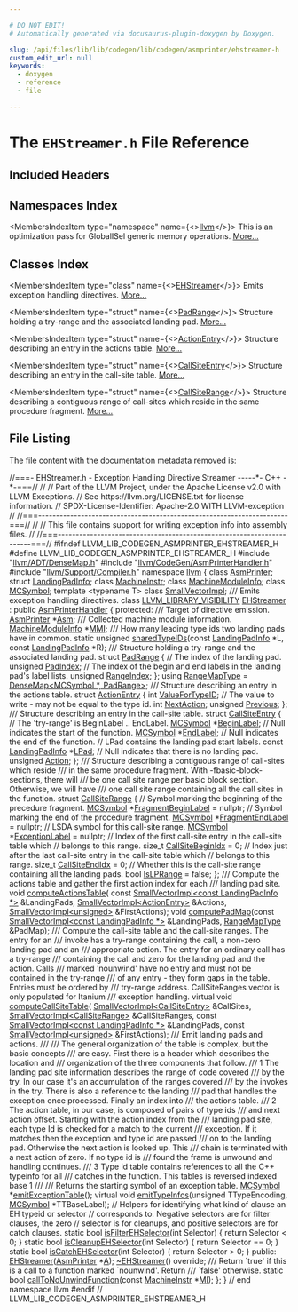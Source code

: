 ```yaml
---

# DO NOT EDIT!
# Automatically generated via docusaurus-plugin-doxygen by Doxygen.

slug: /api/files/lib/lib/codegen/lib/codegen/asmprinter/ehstreamer-h
custom_edit_url: null
keywords:
  - doxygen
  - reference
  - file

---
```





# The `EHStreamer.h` File Reference

<DoxygenPage pluginConfig={pluginConfig}>



## Included Headers

<IncludesList>
<IncludesListItem
  filePath="llvm/ADT/DenseMap.h"
  permalink="/docs/api/files/include/include/llvm/include/llvm/adt/densemap-h"
  isLocal="true" />
<IncludesListItem
  filePath="llvm/CodeGen/AsmPrinterHandler.h"
  permalink="/docs/api/files/include/include/llvm/include/llvm/codegen/asmprinterhandler-h"
  isLocal="true" />
<IncludesListItem
  filePath="llvm/Support/Compiler.h"
  permalink="/docs/api/files/include/include/llvm/include/llvm/support/compiler-h"
  isLocal="true" />
</IncludesList>

## Namespaces Index

<MembersIndex>

<MembersIndexItem
  type="namespace"
  name={<><a href="/docs/api/namespaces/llvm">llvm</a></>}>
This is an optimization pass for GlobalISel generic memory operations. <a href="/docs/api/namespaces/llvm/#details">More...</a>
</MembersIndexItem>

</MembersIndex>

## Classes Index

<MembersIndex>

<MembersIndexItem
  type="class"
  name={<><a href="/docs/api/classes/llvm/ehstreamer">EHStreamer</a></>}>
Emits exception handling directives. <a href="/docs/api/classes/llvm/ehstreamer/#details">More...</a>
</MembersIndexItem>

<MembersIndexItem
  type="struct"
  name={<><a href="/docs/api/structs/llvm/ehstreamer/padrange">PadRange</a></>}>
Structure holding a try-range and the associated landing pad. <a href="/docs/api/structs/llvm/ehstreamer/padrange/#details">More...</a>
</MembersIndexItem>

<MembersIndexItem
  type="struct"
  name={<><a href="/docs/api/structs/llvm/ehstreamer/actionentry">ActionEntry</a></>}>
Structure describing an entry in the actions table. <a href="/docs/api/structs/llvm/ehstreamer/actionentry/#details">More...</a>
</MembersIndexItem>

<MembersIndexItem
  type="struct"
  name={<><a href="/docs/api/structs/llvm/ehstreamer/callsiteentry">CallSiteEntry</a></>}>
Structure describing an entry in the call-site table. <a href="/docs/api/structs/llvm/ehstreamer/callsiteentry/#details">More...</a>
</MembersIndexItem>

<MembersIndexItem
  type="struct"
  name={<><a href="/docs/api/structs/llvm/ehstreamer/callsiterange">CallSiteRange</a></>}>
Structure describing a contiguous range of call-sites which reside in the same procedure fragment. <a href="/docs/api/structs/llvm/ehstreamer/callsiterange/#details">More...</a>
</MembersIndexItem>

</MembersIndex>


## File Listing

The file content with the documentation metadata removed is:

<ProgramListing>

<Link id="l00001" /><CodeLine lineNumber="1"><Highlight kind="comment">//===- EHStreamer.h - Exception Handling Directive Streamer -----&#42;- C++ -&#42;-===//</Highlight><Highlight kind="normal"></Highlight></CodeLine>
<Link id="l00002" /><CodeLine lineNumber="2"><Highlight kind="normal"></Highlight><Highlight kind="comment">//</Highlight><Highlight kind="normal"></Highlight></CodeLine>
<Link id="l00003" /><CodeLine lineNumber="3"><Highlight kind="normal"></Highlight><Highlight kind="comment">// Part of the LLVM Project, under the Apache License v2.0 with LLVM Exceptions.</Highlight><Highlight kind="normal"></Highlight></CodeLine>
<Link id="l00004" /><CodeLine lineNumber="4"><Highlight kind="normal"></Highlight><Highlight kind="comment">// See https://llvm.org/LICENSE.txt for license information.</Highlight><Highlight kind="normal"></Highlight></CodeLine>
<Link id="l00005" /><CodeLine lineNumber="5"><Highlight kind="normal"></Highlight><Highlight kind="comment">// SPDX-License-Identifier: Apache-2.0 WITH LLVM-exception</Highlight><Highlight kind="normal"></Highlight></CodeLine>
<Link id="l00006" /><CodeLine lineNumber="6"><Highlight kind="normal"></Highlight><Highlight kind="comment">//</Highlight><Highlight kind="normal"></Highlight></CodeLine>
<Link id="l00007" /><CodeLine lineNumber="7"><Highlight kind="normal"></Highlight><Highlight kind="comment">//===----------------------------------------------------------------------===//</Highlight><Highlight kind="normal"></Highlight></CodeLine>
<Link id="l00008" /><CodeLine lineNumber="8"><Highlight kind="normal"></Highlight><Highlight kind="comment">//</Highlight><Highlight kind="normal"></Highlight></CodeLine>
<Link id="l00009" /><CodeLine lineNumber="9"><Highlight kind="normal"></Highlight><Highlight kind="comment">// This file contains support for writing exception info into assembly files.</Highlight><Highlight kind="normal"></Highlight></CodeLine>
<Link id="l00010" /><CodeLine lineNumber="10"><Highlight kind="normal"></Highlight><Highlight kind="comment">//</Highlight><Highlight kind="normal"></Highlight></CodeLine>
<Link id="l00011" /><CodeLine lineNumber="11"><Highlight kind="normal"></Highlight><Highlight kind="comment">//===----------------------------------------------------------------------===//</Highlight><Highlight kind="normal"></Highlight></CodeLine>
<Link id="l00012" /><CodeLine lineNumber="12"><Highlight kind="normal"></Highlight></CodeLine>
<Link id="l00013" /><CodeLine lineNumber="13"><Highlight kind="normal"></Highlight><Highlight kind="preprocessor">#ifndef LLVM&#95;LIB&#95;CODEGEN&#95;ASMPRINTER&#95;EHSTREAMER&#95;H</Highlight><Highlight kind="normal"></Highlight></CodeLine>
<Link id="l00014" /><CodeLine lineNumber="14"><Highlight kind="normal"></Highlight><Highlight kind="preprocessor">#define LLVM&#95;LIB&#95;CODEGEN&#95;ASMPRINTER&#95;EHSTREAMER&#95;H</Highlight><Highlight kind="normal"></Highlight></CodeLine>
<Link id="l00015" /><CodeLine lineNumber="15"><Highlight kind="normal"></Highlight></CodeLine>
<Link id="l00016" /><CodeLine lineNumber="16"><Highlight kind="normal"></Highlight><Highlight kind="preprocessor">#include &quot;<a href="/docs/api/files/include/include/llvm/include/llvm/adt/densemap-h">llvm/ADT/DenseMap.h</a>&quot;</Highlight><Highlight kind="normal"></Highlight></CodeLine>
<Link id="l00017" /><CodeLine lineNumber="17"><Highlight kind="normal"></Highlight><Highlight kind="preprocessor">#include &quot;<a href="/docs/api/files/include/include/llvm/include/llvm/codegen/asmprinterhandler-h">llvm/CodeGen/AsmPrinterHandler.h</a>&quot;</Highlight><Highlight kind="normal"></Highlight></CodeLine>
<Link id="l00018" /><CodeLine lineNumber="18"><Highlight kind="normal"></Highlight><Highlight kind="preprocessor">#include &quot;<a href="/docs/api/files/include/include/llvm/include/llvm/support/compiler-h">llvm/Support/Compiler.h</a>&quot;</Highlight><Highlight kind="normal"></Highlight></CodeLine>
<Link id="l00019" /><CodeLine lineNumber="19"><Highlight kind="normal"></Highlight></CodeLine>
<Link id="l00020" /><CodeLine lineNumber="20"><Highlight kind="normal"></Highlight><Highlight kind="keyword">namespace </Highlight><Highlight kind="normal"><a href="/docs/api/namespaces/llvm">llvm</a> &#123;</Highlight></CodeLine>
<Link id="l00021" /><CodeLine lineNumber="21"><Highlight kind="normal"></Highlight></CodeLine>
<Link id="l00022" /><CodeLine lineNumber="22"><Highlight kind="normal"></Highlight><Highlight kind="keyword">class </Highlight><Highlight kind="normal"><a href="/docs/api/classes/llvm/asmprinter">AsmPrinter</a>;</Highlight></CodeLine>
<Link id="l00023" /><CodeLine lineNumber="23"><Highlight kind="normal"></Highlight><Highlight kind="keyword">struct </Highlight><Highlight kind="normal"><a href="/docs/api/structs/llvm/landingpadinfo">LandingPadInfo</a>;</Highlight></CodeLine>
<Link id="l00024" /><CodeLine lineNumber="24"><Highlight kind="normal"></Highlight><Highlight kind="keyword">class </Highlight><Highlight kind="normal"><a href="/docs/api/classes/llvm/machineinstr">MachineInstr</a>;</Highlight></CodeLine>
<Link id="l00025" /><CodeLine lineNumber="25"><Highlight kind="normal"></Highlight><Highlight kind="keyword">class </Highlight><Highlight kind="normal"><a href="/docs/api/classes/llvm/machinemoduleinfo">MachineModuleInfo</a>;</Highlight></CodeLine>
<Link id="l00026" /><CodeLine lineNumber="26"><Highlight kind="normal"></Highlight><Highlight kind="keyword">class </Highlight><Highlight kind="normal"><a href="/docs/api/classes/llvm/mcsymbol">MCSymbol</a>;</Highlight></CodeLine>
<Link id="l00027" /><CodeLine lineNumber="27"><Highlight kind="normal"></Highlight><Highlight kind="keyword">template</Highlight><Highlight kind="normal"> &lt;</Highlight><Highlight kind="keyword">typename</Highlight><Highlight kind="normal"> T&gt; </Highlight><Highlight kind="keyword">class </Highlight><Highlight kind="normal"><a href="/docs/api/classes/llvm/smallvectorimpl">SmallVectorImpl</a>;</Highlight></CodeLine>
<Link id="l00028" /><CodeLine lineNumber="28"><Highlight kind="normal"></Highlight><Highlight kind="comment"></Highlight></CodeLine>
<Link id="l00029" /><CodeLine lineNumber="29"><Highlight kind="comment">/// Emits exception handling directives.</Highlight><Highlight kind="normal"></Highlight></CodeLine>
<Link id="l00030" /><CodeLine lineNumber="30" lineLink="/docs/api/classes/llvm/ehstreamer"><Highlight kind="normal"></Highlight><Highlight kind="keyword">class </Highlight><Highlight kind="normal"><a href="/docs/api/files/include/include/llvm/include/llvm/support/compiler-h/#a662e21bcce5c9c71b6cc511fa04f900f">LLVM&#95;LIBRARY&#95;VISIBILITY</a> <a href="/docs/api/classes/llvm/ehstreamer/#ae951249a56bafbb7b57c4f571f9b4a3a">EHStreamer</a> : </Highlight><Highlight kind="keyword">public</Highlight><Highlight kind="normal"> <a href="/docs/api/classes/llvm/asmprinterhandler">AsmPrinterHandler</a> &#123;</Highlight></CodeLine>
<Link id="l00031" /><CodeLine lineNumber="31"><Highlight kind="normal"></Highlight><Highlight kind="keyword">protected</Highlight><Highlight kind="normal">:</Highlight><Highlight kind="comment"></Highlight></CodeLine>
<Link id="l00032" /><CodeLine lineNumber="32"><Highlight kind="comment">  /// Target of directive emission.</Highlight><Highlight kind="normal"></Highlight></CodeLine>
<Link id="l00033" /><CodeLine lineNumber="33" lineLink="/docs/api/classes/llvm/ehstreamer/#a346d40526a13ec03f632cd9fd1b51ca9"><Highlight kind="normal">  <a href="/docs/api/classes/llvm/asmprinter">AsmPrinter</a> &#42;<a href="/docs/api/classes/llvm/ehstreamer/#a346d40526a13ec03f632cd9fd1b51ca9">Asm</a>;</Highlight></CodeLine>
<Link id="l00034" /><CodeLine lineNumber="34"><Highlight kind="normal"></Highlight><Highlight kind="comment"></Highlight></CodeLine>
<Link id="l00035" /><CodeLine lineNumber="35"><Highlight kind="comment">  /// Collected machine module information.</Highlight><Highlight kind="normal"></Highlight></CodeLine>
<Link id="l00036" /><CodeLine lineNumber="36" lineLink="/docs/api/classes/llvm/ehstreamer/#a8cb51f746d76c12843c38bba07e25377"><Highlight kind="normal">  <a href="/docs/api/classes/llvm/machinemoduleinfo">MachineModuleInfo</a> &#42;<a href="/docs/api/classes/llvm/ehstreamer/#a8cb51f746d76c12843c38bba07e25377">MMI</a>;</Highlight></CodeLine>
<Link id="l00037" /><CodeLine lineNumber="37"><Highlight kind="normal"></Highlight><Highlight kind="comment"></Highlight></CodeLine>
<Link id="l00038" /><CodeLine lineNumber="38"><Highlight kind="comment">  /// How many leading type ids two landing pads have in common.</Highlight><Highlight kind="normal"></Highlight></CodeLine>
<Link id="l00039" /><CodeLine lineNumber="39"><Highlight kind="normal">  </Highlight><Highlight kind="keyword">static</Highlight><Highlight kind="normal"> </Highlight><Highlight kind="keywordtype">unsigned</Highlight><Highlight kind="normal"> <a href="/docs/api/classes/llvm/ehstreamer/#a5934c1c4bc925089b02df1024ace20fd">sharedTypeIDs</a>(</Highlight><Highlight kind="keyword">const</Highlight><Highlight kind="normal"> <a href="/docs/api/structs/llvm/landingpadinfo">LandingPadInfo</a> &#42;L,</Highlight></CodeLine>
<Link id="l00040" /><CodeLine lineNumber="40"><Highlight kind="normal">                                </Highlight><Highlight kind="keyword">const</Highlight><Highlight kind="normal"> <a href="/docs/api/structs/llvm/landingpadinfo">LandingPadInfo</a> &#42;R);</Highlight></CodeLine>
<Link id="l00041" /><CodeLine lineNumber="41"><Highlight kind="normal"></Highlight><Highlight kind="comment"></Highlight></CodeLine>
<Link id="l00042" /><CodeLine lineNumber="42"><Highlight kind="comment">  /// Structure holding a try-range and the associated landing pad.</Highlight><Highlight kind="normal"></Highlight></CodeLine>
<Link id="l00043" /><CodeLine lineNumber="43" lineLink="/docs/api/structs/llvm/ehstreamer/padrange"><Highlight kind="normal">  </Highlight><Highlight kind="keyword">struct </Highlight><Highlight kind="normal"><a href="/docs/api/structs/llvm/ehstreamer/padrange">PadRange</a> &#123;</Highlight></CodeLine>
<Link id="l00044" /><CodeLine lineNumber="44"><Highlight kind="normal">    </Highlight><Highlight kind="comment">// The index of the landing pad.</Highlight><Highlight kind="normal"></Highlight></CodeLine>
<Link id="l00045" /><CodeLine lineNumber="45" lineLink="/docs/api/structs/llvm/ehstreamer/padrange/#a45dfeaf07cbe01462d58117f31722cdf"><Highlight kind="normal">    </Highlight><Highlight kind="keywordtype">unsigned</Highlight><Highlight kind="normal"> <a href="/docs/api/structs/llvm/ehstreamer/padrange/#a45dfeaf07cbe01462d58117f31722cdf">PadIndex</a>;</Highlight></CodeLine>
<Link id="l00046" /><CodeLine lineNumber="46"><Highlight kind="normal"></Highlight></CodeLine>
<Link id="l00047" /><CodeLine lineNumber="47"><Highlight kind="normal">    </Highlight><Highlight kind="comment">// The index of the begin and end labels in the landing pad&#39;s label lists.</Highlight><Highlight kind="normal"></Highlight></CodeLine>
<Link id="l00048" /><CodeLine lineNumber="48" lineLink="/docs/api/structs/llvm/ehstreamer/padrange/#a3fc70f6485ef609d7d0ea6d6a1cf27ea"><Highlight kind="normal">    </Highlight><Highlight kind="keywordtype">unsigned</Highlight><Highlight kind="normal"> <a href="/docs/api/structs/llvm/ehstreamer/padrange/#a3fc70f6485ef609d7d0ea6d6a1cf27ea">RangeIndex</a>;</Highlight></CodeLine>
<Link id="l00049" /><CodeLine lineNumber="49"><Highlight kind="normal">  &#125;;</Highlight></CodeLine>
<Link id="l00050" /><CodeLine lineNumber="50"><Highlight kind="normal"></Highlight></CodeLine>
<Link id="l00051" /><CodeLine lineNumber="51" lineLink="/docs/api/classes/llvm/ehstreamer/#a8263fed2d1a8589d4124ec53fdc8f26b"><Highlight kind="normal">  </Highlight><Highlight kind="keyword">using </Highlight><Highlight kind="normal"><a href="/docs/api/classes/llvm/ehstreamer/#a8263fed2d1a8589d4124ec53fdc8f26b">RangeMapType</a> = <a href="/docs/api/classes/llvm/densemap">DenseMap&lt;MCSymbol &#42;, PadRange&gt;</a>;</Highlight></CodeLine>
<Link id="l00052" /><CodeLine lineNumber="52"><Highlight kind="normal"></Highlight><Highlight kind="comment"></Highlight></CodeLine>
<Link id="l00053" /><CodeLine lineNumber="53"><Highlight kind="comment">  /// Structure describing an entry in the actions table.</Highlight><Highlight kind="normal"></Highlight></CodeLine>
<Link id="l00054" /><CodeLine lineNumber="54" lineLink="/docs/api/structs/llvm/ehstreamer/actionentry"><Highlight kind="normal">  </Highlight><Highlight kind="keyword">struct </Highlight><Highlight kind="normal"><a href="/docs/api/structs/llvm/ehstreamer/actionentry">ActionEntry</a> &#123;</Highlight></CodeLine>
<Link id="l00055" /><CodeLine lineNumber="55" lineLink="/docs/api/structs/llvm/ehstreamer/actionentry/#ad5676ef1b4bf2248bc55ddb85e6c3136"><Highlight kind="normal">    </Highlight><Highlight kind="keywordtype">int</Highlight><Highlight kind="normal"> <a href="/docs/api/structs/llvm/ehstreamer/actionentry/#ad5676ef1b4bf2248bc55ddb85e6c3136">ValueForTypeID</a>; </Highlight><Highlight kind="comment">// The value to write - may not be equal to the type id.</Highlight><Highlight kind="normal"></Highlight></CodeLine>
<Link id="l00056" /><CodeLine lineNumber="56" lineLink="/docs/api/structs/llvm/ehstreamer/actionentry/#a6fda7b8254c5213d99ff6ca4019fe4d1"><Highlight kind="normal">    </Highlight><Highlight kind="keywordtype">int</Highlight><Highlight kind="normal"> <a href="/docs/api/structs/llvm/ehstreamer/actionentry/#a6fda7b8254c5213d99ff6ca4019fe4d1">NextAction</a>;</Highlight></CodeLine>
<Link id="l00057" /><CodeLine lineNumber="57" lineLink="/docs/api/structs/llvm/ehstreamer/actionentry/#a7ca9ee25fe69528dea9bd4ff7c39e0a8"><Highlight kind="normal">    </Highlight><Highlight kind="keywordtype">unsigned</Highlight><Highlight kind="normal"> <a href="/docs/api/structs/llvm/ehstreamer/actionentry/#a7ca9ee25fe69528dea9bd4ff7c39e0a8">Previous</a>;</Highlight></CodeLine>
<Link id="l00058" /><CodeLine lineNumber="58"><Highlight kind="normal">  &#125;;</Highlight></CodeLine>
<Link id="l00059" /><CodeLine lineNumber="59"><Highlight kind="normal"></Highlight><Highlight kind="comment"></Highlight></CodeLine>
<Link id="l00060" /><CodeLine lineNumber="60"><Highlight kind="comment">  /// Structure describing an entry in the call-site table.</Highlight><Highlight kind="normal"></Highlight></CodeLine>
<Link id="l00061" /><CodeLine lineNumber="61" lineLink="/docs/api/structs/llvm/ehstreamer/callsiteentry"><Highlight kind="normal">  </Highlight><Highlight kind="keyword">struct </Highlight><Highlight kind="normal"><a href="/docs/api/structs/llvm/ehstreamer/callsiteentry">CallSiteEntry</a> &#123;</Highlight></CodeLine>
<Link id="l00062" /><CodeLine lineNumber="62"><Highlight kind="normal">    </Highlight><Highlight kind="comment">// The &#39;try-range&#39; is BeginLabel .. EndLabel.</Highlight><Highlight kind="normal"></Highlight></CodeLine>
<Link id="l00063" /><CodeLine lineNumber="63" lineLink="/docs/api/structs/llvm/ehstreamer/callsiteentry/#a345bd76360ebfd1fb6b1f7af07a85d6b"><Highlight kind="normal">    <a href="/docs/api/classes/llvm/mcsymbol">MCSymbol</a> &#42;<a href="/docs/api/structs/llvm/ehstreamer/callsiteentry/#a345bd76360ebfd1fb6b1f7af07a85d6b">BeginLabel</a>; </Highlight><Highlight kind="comment">// Null indicates the start of the function.</Highlight><Highlight kind="normal"></Highlight></CodeLine>
<Link id="l00064" /><CodeLine lineNumber="64" lineLink="/docs/api/structs/llvm/ehstreamer/callsiteentry/#ab4e49554456434e3732647a566d0d6fe"><Highlight kind="normal">    <a href="/docs/api/classes/llvm/mcsymbol">MCSymbol</a> &#42;<a href="/docs/api/structs/llvm/ehstreamer/callsiteentry/#ab4e49554456434e3732647a566d0d6fe">EndLabel</a>;   </Highlight><Highlight kind="comment">// Null indicates the end of the function.</Highlight><Highlight kind="normal"></Highlight></CodeLine>
<Link id="l00065" /><CodeLine lineNumber="65"><Highlight kind="normal"></Highlight></CodeLine>
<Link id="l00066" /><CodeLine lineNumber="66"><Highlight kind="normal">    </Highlight><Highlight kind="comment">// LPad contains the landing pad start labels.</Highlight><Highlight kind="normal"></Highlight></CodeLine>
<Link id="l00067" /><CodeLine lineNumber="67" lineLink="/docs/api/structs/llvm/ehstreamer/callsiteentry/#a4f438afdc653ceeb2fcd6ade380a5fff"><Highlight kind="normal">    </Highlight><Highlight kind="keyword">const</Highlight><Highlight kind="normal"> <a href="/docs/api/structs/llvm/landingpadinfo">LandingPadInfo</a> &#42;<a href="/docs/api/structs/llvm/ehstreamer/callsiteentry/#a4f438afdc653ceeb2fcd6ade380a5fff">LPad</a>; </Highlight><Highlight kind="comment">// Null indicates that there is no landing pad.</Highlight><Highlight kind="normal"></Highlight></CodeLine>
<Link id="l00068" /><CodeLine lineNumber="68"><Highlight kind="normal"></Highlight></CodeLine>
<Link id="l00069" /><CodeLine lineNumber="69" lineLink="/docs/api/structs/llvm/ehstreamer/callsiteentry/#aa6505d626d005463a5a85492da38cc28"><Highlight kind="normal">    </Highlight><Highlight kind="keywordtype">unsigned</Highlight><Highlight kind="normal"> <a href="/docs/api/structs/llvm/ehstreamer/callsiteentry/#aa6505d626d005463a5a85492da38cc28">Action</a>;</Highlight></CodeLine>
<Link id="l00070" /><CodeLine lineNumber="70"><Highlight kind="normal">  &#125;;</Highlight></CodeLine>
<Link id="l00071" /><CodeLine lineNumber="71"><Highlight kind="normal"></Highlight><Highlight kind="comment"></Highlight></CodeLine>
<Link id="l00072" /><CodeLine lineNumber="72"><Highlight kind="comment">  /// Structure describing a contiguous range of call-sites which reside</Highlight></CodeLine>
<Link id="l00073" /><CodeLine lineNumber="73"><Highlight kind="comment">  /// in the same procedure fragment. With -fbasic-block-sections, there will</Highlight></CodeLine>
<Link id="l00074" /><CodeLine lineNumber="74"><Highlight kind="comment">  /// be one call site range per basic block section. Otherwise, we will have</Highlight></CodeLine>
<Link id="l00075" /><CodeLine lineNumber="75"><Highlight kind="comment">  /// one call site range containing all the call sites in the function.</Highlight><Highlight kind="normal"></Highlight></CodeLine>
<Link id="l00076" /><CodeLine lineNumber="76" lineLink="/docs/api/structs/llvm/ehstreamer/callsiterange"><Highlight kind="normal">  </Highlight><Highlight kind="keyword">struct </Highlight><Highlight kind="normal"><a href="/docs/api/structs/llvm/ehstreamer/callsiterange">CallSiteRange</a> &#123;</Highlight></CodeLine>
<Link id="l00077" /><CodeLine lineNumber="77"><Highlight kind="normal">    </Highlight><Highlight kind="comment">// Symbol marking the beginning of the precedure fragment.</Highlight><Highlight kind="normal"></Highlight></CodeLine>
<Link id="l00078" /><CodeLine lineNumber="78" lineLink="/docs/api/structs/llvm/ehstreamer/callsiterange/#ac721d87b73bce0475fb86c761422eb69"><Highlight kind="normal">    <a href="/docs/api/classes/llvm/mcsymbol">MCSymbol</a> &#42;<a href="/docs/api/structs/llvm/ehstreamer/callsiterange/#ac721d87b73bce0475fb86c761422eb69">FragmentBeginLabel</a> = </Highlight><Highlight kind="keyword">nullptr</Highlight><Highlight kind="normal">;</Highlight></CodeLine>
<Link id="l00079" /><CodeLine lineNumber="79"><Highlight kind="normal">    </Highlight><Highlight kind="comment">// Symbol marking the end of the procedure fragment.</Highlight><Highlight kind="normal"></Highlight></CodeLine>
<Link id="l00080" /><CodeLine lineNumber="80" lineLink="/docs/api/structs/llvm/ehstreamer/callsiterange/#af8a3b720d427cd626f9d1b447fbfeba8"><Highlight kind="normal">    <a href="/docs/api/classes/llvm/mcsymbol">MCSymbol</a> &#42;<a href="/docs/api/structs/llvm/ehstreamer/callsiterange/#af8a3b720d427cd626f9d1b447fbfeba8">FragmentEndLabel</a> = </Highlight><Highlight kind="keyword">nullptr</Highlight><Highlight kind="normal">;</Highlight></CodeLine>
<Link id="l00081" /><CodeLine lineNumber="81"><Highlight kind="normal">    </Highlight><Highlight kind="comment">// LSDA symbol for this call-site range.</Highlight><Highlight kind="normal"></Highlight></CodeLine>
<Link id="l00082" /><CodeLine lineNumber="82" lineLink="/docs/api/structs/llvm/ehstreamer/callsiterange/#a239bfadd16e02c48dfedfc8bc42f6106"><Highlight kind="normal">    <a href="/docs/api/classes/llvm/mcsymbol">MCSymbol</a> &#42;<a href="/docs/api/structs/llvm/ehstreamer/callsiterange/#a239bfadd16e02c48dfedfc8bc42f6106">ExceptionLabel</a> = </Highlight><Highlight kind="keyword">nullptr</Highlight><Highlight kind="normal">;</Highlight></CodeLine>
<Link id="l00083" /><CodeLine lineNumber="83"><Highlight kind="normal">    </Highlight><Highlight kind="comment">// Index of the first call-site entry in the call-site table which</Highlight><Highlight kind="normal"></Highlight></CodeLine>
<Link id="l00084" /><CodeLine lineNumber="84"><Highlight kind="normal">    </Highlight><Highlight kind="comment">// belongs to this range.</Highlight><Highlight kind="normal"></Highlight></CodeLine>
<Link id="l00085" /><CodeLine lineNumber="85" lineLink="/docs/api/structs/llvm/ehstreamer/callsiterange/#a63037668bfef08c9f4e41b7df8283645"><Highlight kind="normal">    </Highlight><Highlight kind="keywordtype">size&#95;t</Highlight><Highlight kind="normal"> <a href="/docs/api/structs/llvm/ehstreamer/callsiterange/#a63037668bfef08c9f4e41b7df8283645">CallSiteBeginIdx</a> = 0;</Highlight></CodeLine>
<Link id="l00086" /><CodeLine lineNumber="86"><Highlight kind="normal">    </Highlight><Highlight kind="comment">// Index just after the last call-site entry in the call-site table which</Highlight><Highlight kind="normal"></Highlight></CodeLine>
<Link id="l00087" /><CodeLine lineNumber="87"><Highlight kind="normal">    </Highlight><Highlight kind="comment">// belongs to this range.</Highlight><Highlight kind="normal"></Highlight></CodeLine>
<Link id="l00088" /><CodeLine lineNumber="88" lineLink="/docs/api/structs/llvm/ehstreamer/callsiterange/#a0c9f8892aca6d8e9f51845fc0e0ff92f"><Highlight kind="normal">    </Highlight><Highlight kind="keywordtype">size&#95;t</Highlight><Highlight kind="normal"> <a href="/docs/api/structs/llvm/ehstreamer/callsiterange/#a0c9f8892aca6d8e9f51845fc0e0ff92f">CallSiteEndIdx</a> = 0;</Highlight></CodeLine>
<Link id="l00089" /><CodeLine lineNumber="89"><Highlight kind="normal">    </Highlight><Highlight kind="comment">// Whether this is the call-site range containing all the landing pads.</Highlight><Highlight kind="normal"></Highlight></CodeLine>
<Link id="l00090" /><CodeLine lineNumber="90" lineLink="/docs/api/structs/llvm/ehstreamer/callsiterange/#a5084cb790038e5fb3d34bd390a116537"><Highlight kind="normal">    </Highlight><Highlight kind="keywordtype">bool</Highlight><Highlight kind="normal"> <a href="/docs/api/structs/llvm/ehstreamer/callsiterange/#a5084cb790038e5fb3d34bd390a116537">IsLPRange</a> = </Highlight><Highlight kind="keyword">false</Highlight><Highlight kind="normal">;</Highlight></CodeLine>
<Link id="l00091" /><CodeLine lineNumber="91"><Highlight kind="normal">  &#125;;</Highlight></CodeLine>
<Link id="l00092" /><CodeLine lineNumber="92"><Highlight kind="normal"></Highlight><Highlight kind="comment"></Highlight></CodeLine>
<Link id="l00093" /><CodeLine lineNumber="93"><Highlight kind="comment">  /// Compute the actions table and gather the first action index for each</Highlight></CodeLine>
<Link id="l00094" /><CodeLine lineNumber="94"><Highlight kind="comment">  /// landing pad site.</Highlight><Highlight kind="normal"></Highlight></CodeLine>
<Link id="l00095" /><CodeLine lineNumber="95"><Highlight kind="normal">  </Highlight><Highlight kind="keywordtype">void</Highlight><Highlight kind="normal"> <a href="/docs/api/classes/llvm/ehstreamer/#a093b0a333833131b3fb12fb62f915bf1">computeActionsTable</a>(</Highlight></CodeLine>
<Link id="l00096" /><CodeLine lineNumber="96"><Highlight kind="normal">      </Highlight><Highlight kind="keyword">const</Highlight><Highlight kind="normal"> <a href="/docs/api/classes/llvm/smallvectorimpl">SmallVectorImpl&lt;const LandingPadInfo &#42;&gt;</a> &amp;LandingPads,</Highlight></CodeLine>
<Link id="l00097" /><CodeLine lineNumber="97"><Highlight kind="normal">      <a href="/docs/api/classes/llvm/smallvectorimpl">SmallVectorImpl&lt;ActionEntry&gt;</a> &amp;Actions,</Highlight></CodeLine>
<Link id="l00098" /><CodeLine lineNumber="98"><Highlight kind="normal">      <a href="/docs/api/classes/llvm/smallvectorimpl">SmallVectorImpl&lt;unsigned&gt;</a> &amp;FirstActions);</Highlight></CodeLine>
<Link id="l00099" /><CodeLine lineNumber="99"><Highlight kind="normal"></Highlight></CodeLine>
<Link id="l00100" /><CodeLine lineNumber="100"><Highlight kind="normal">  </Highlight><Highlight kind="keywordtype">void</Highlight><Highlight kind="normal"> <a href="/docs/api/classes/llvm/ehstreamer/#a1f1ea57bc156f9e309b4049bc1d10e17">computePadMap</a>(</Highlight><Highlight kind="keyword">const</Highlight><Highlight kind="normal"> <a href="/docs/api/classes/llvm/smallvectorimpl">SmallVectorImpl&lt;const LandingPadInfo &#42;&gt;</a> &amp;LandingPads,</Highlight></CodeLine>
<Link id="l00101" /><CodeLine lineNumber="101"><Highlight kind="normal">                     <a href="/docs/api/classes/llvm/ehstreamer/#a8263fed2d1a8589d4124ec53fdc8f26b">RangeMapType</a> &amp;PadMap);</Highlight></CodeLine>
<Link id="l00102" /><CodeLine lineNumber="102"><Highlight kind="normal"></Highlight><Highlight kind="comment"></Highlight></CodeLine>
<Link id="l00103" /><CodeLine lineNumber="103"><Highlight kind="comment">  /// Compute the call-site table and the call-site ranges. The entry for an</Highlight></CodeLine>
<Link id="l00104" /><CodeLine lineNumber="104"><Highlight kind="comment">  /// invoke has a try-range containing the call, a non-zero landing pad and an</Highlight></CodeLine>
<Link id="l00105" /><CodeLine lineNumber="105"><Highlight kind="comment">  /// appropriate action. The entry for an ordinary call has a try-range</Highlight></CodeLine>
<Link id="l00106" /><CodeLine lineNumber="106"><Highlight kind="comment">  /// containing the call and zero for the landing pad and the action.  Calls</Highlight></CodeLine>
<Link id="l00107" /><CodeLine lineNumber="107"><Highlight kind="comment">  /// marked &#39;nounwind&#39; have no entry and must not be contained in the try-range</Highlight></CodeLine>
<Link id="l00108" /><CodeLine lineNumber="108"><Highlight kind="comment">  /// of any entry - they form gaps in the table.  Entries must be ordered by</Highlight></CodeLine>
<Link id="l00109" /><CodeLine lineNumber="109"><Highlight kind="comment">  /// try-range address. CallSiteRanges vector is only populated for Itanium</Highlight></CodeLine>
<Link id="l00110" /><CodeLine lineNumber="110"><Highlight kind="comment">  /// exception handling.</Highlight><Highlight kind="normal"></Highlight></CodeLine>
<Link id="l00111" /><CodeLine lineNumber="111"><Highlight kind="normal">  </Highlight><Highlight kind="keyword">virtual</Highlight><Highlight kind="normal"> </Highlight><Highlight kind="keywordtype">void</Highlight><Highlight kind="normal"> <a href="/docs/api/classes/llvm/ehstreamer/#a49694eb08442bb35020b9d8dfad6d7e5">computeCallSiteTable</a>(</Highlight></CodeLine>
<Link id="l00112" /><CodeLine lineNumber="112"><Highlight kind="normal">      <a href="/docs/api/classes/llvm/smallvectorimpl">SmallVectorImpl&lt;CallSiteEntry&gt;</a> &amp;CallSites,</Highlight></CodeLine>
<Link id="l00113" /><CodeLine lineNumber="113"><Highlight kind="normal">      <a href="/docs/api/classes/llvm/smallvectorimpl">SmallVectorImpl&lt;CallSiteRange&gt;</a> &amp;CallSiteRanges,</Highlight></CodeLine>
<Link id="l00114" /><CodeLine lineNumber="114"><Highlight kind="normal">      </Highlight><Highlight kind="keyword">const</Highlight><Highlight kind="normal"> <a href="/docs/api/classes/llvm/smallvectorimpl">SmallVectorImpl&lt;const LandingPadInfo &#42;&gt;</a> &amp;LandingPads,</Highlight></CodeLine>
<Link id="l00115" /><CodeLine lineNumber="115"><Highlight kind="normal">      </Highlight><Highlight kind="keyword">const</Highlight><Highlight kind="normal"> <a href="/docs/api/classes/llvm/smallvectorimpl">SmallVectorImpl&lt;unsigned&gt;</a> &amp;FirstActions);</Highlight></CodeLine>
<Link id="l00116" /><CodeLine lineNumber="116"><Highlight kind="normal"></Highlight><Highlight kind="comment"></Highlight></CodeLine>
<Link id="l00117" /><CodeLine lineNumber="117"><Highlight kind="comment">  /// Emit landing pads and actions.</Highlight></CodeLine>
<Link id="l00118" /><CodeLine lineNumber="118"><Highlight kind="comment">  ///</Highlight></CodeLine>
<Link id="l00119" /><CodeLine lineNumber="119"><Highlight kind="comment">  /// The general organization of the table is complex, but the basic concepts</Highlight></CodeLine>
<Link id="l00120" /><CodeLine lineNumber="120"><Highlight kind="comment">  /// are easy.  First there is a header which describes the location and</Highlight></CodeLine>
<Link id="l00121" /><CodeLine lineNumber="121"><Highlight kind="comment">  /// organization of the three components that follow.</Highlight></CodeLine>
<Link id="l00122" /><CodeLine lineNumber="122"><Highlight kind="comment">  ///  1 The landing pad site information describes the range of code covered</Highlight></CodeLine>
<Link id="l00123" /><CodeLine lineNumber="123"><Highlight kind="comment">  ///     by the try.  In our case it&#39;s an accumulation of the ranges covered</Highlight></CodeLine>
<Link id="l00124" /><CodeLine lineNumber="124"><Highlight kind="comment">  ///     by the invokes in the try.  There is also a reference to the landing</Highlight></CodeLine>
<Link id="l00125" /><CodeLine lineNumber="125"><Highlight kind="comment">  ///     pad that handles the exception once processed.  Finally an index into</Highlight></CodeLine>
<Link id="l00126" /><CodeLine lineNumber="126"><Highlight kind="comment">  ///     the actions table.</Highlight></CodeLine>
<Link id="l00127" /><CodeLine lineNumber="127"><Highlight kind="comment">  ///  2 The action table, in our case, is composed of pairs of type ids</Highlight></CodeLine>
<Link id="l00128" /><CodeLine lineNumber="128"><Highlight kind="comment">  ///     and next action offset.  Starting with the action index from the</Highlight></CodeLine>
<Link id="l00129" /><CodeLine lineNumber="129"><Highlight kind="comment">  ///     landing pad site, each type Id is checked for a match to the current</Highlight></CodeLine>
<Link id="l00130" /><CodeLine lineNumber="130"><Highlight kind="comment">  ///     exception.  If it matches then the exception and type id are passed</Highlight></CodeLine>
<Link id="l00131" /><CodeLine lineNumber="131"><Highlight kind="comment">  ///     on to the landing pad.  Otherwise the next action is looked up.  This</Highlight></CodeLine>
<Link id="l00132" /><CodeLine lineNumber="132"><Highlight kind="comment">  ///     chain is terminated with a next action of zero.  If no type id is</Highlight></CodeLine>
<Link id="l00133" /><CodeLine lineNumber="133"><Highlight kind="comment">  ///     found the frame is unwound and handling continues.</Highlight></CodeLine>
<Link id="l00134" /><CodeLine lineNumber="134"><Highlight kind="comment">  ///  3 Type id table contains references to all the C++ typeinfo for all</Highlight></CodeLine>
<Link id="l00135" /><CodeLine lineNumber="135"><Highlight kind="comment">  ///     catches in the function.  This tables is reversed indexed base 1</Highlight></CodeLine>
<Link id="l00136" /><CodeLine lineNumber="136"><Highlight kind="comment">  ///</Highlight></CodeLine>
<Link id="l00137" /><CodeLine lineNumber="137"><Highlight kind="comment">  /// Returns the starting symbol of an exception table.</Highlight><Highlight kind="normal"></Highlight></CodeLine>
<Link id="l00138" /><CodeLine lineNumber="138"><Highlight kind="normal">  <a href="/docs/api/classes/llvm/mcsymbol">MCSymbol</a> &#42;<a href="/docs/api/classes/llvm/ehstreamer/#a420cc4a7a63b33a52659768b133b5f1b">emitExceptionTable</a>();</Highlight></CodeLine>
<Link id="l00139" /><CodeLine lineNumber="139"><Highlight kind="normal"></Highlight></CodeLine>
<Link id="l00140" /><CodeLine lineNumber="140"><Highlight kind="normal">  </Highlight><Highlight kind="keyword">virtual</Highlight><Highlight kind="normal"> </Highlight><Highlight kind="keywordtype">void</Highlight><Highlight kind="normal"> <a href="/docs/api/classes/llvm/ehstreamer/#a0693fd10cd699cd25acfe38350e47577">emitTypeInfos</a>(</Highlight><Highlight kind="keywordtype">unsigned</Highlight><Highlight kind="normal"> TTypeEncoding, <a href="/docs/api/classes/llvm/mcsymbol">MCSymbol</a> &#42;TTBaseLabel);</Highlight></CodeLine>
<Link id="l00141" /><CodeLine lineNumber="141"><Highlight kind="normal"></Highlight></CodeLine>
<Link id="l00142" /><CodeLine lineNumber="142"><Highlight kind="normal">  </Highlight><Highlight kind="comment">// Helpers for identifying what kind of clause an EH typeid or selector</Highlight><Highlight kind="normal"></Highlight></CodeLine>
<Link id="l00143" /><CodeLine lineNumber="143"><Highlight kind="normal">  </Highlight><Highlight kind="comment">// corresponds to. Negative selectors are for filter clauses, the zero</Highlight><Highlight kind="normal"></Highlight></CodeLine>
<Link id="l00144" /><CodeLine lineNumber="144"><Highlight kind="normal">  </Highlight><Highlight kind="comment">// selector is for cleanups, and positive selectors are for catch clauses.</Highlight><Highlight kind="normal"></Highlight></CodeLine>
<Link id="l00145" /><CodeLine lineNumber="145" lineLink="/docs/api/classes/llvm/ehstreamer/#a53e615f9a2ef0dec49685674e388c6d2"><Highlight kind="normal">  </Highlight><Highlight kind="keyword">static</Highlight><Highlight kind="normal"> </Highlight><Highlight kind="keywordtype">bool</Highlight><Highlight kind="normal"> <a href="/docs/api/classes/llvm/ehstreamer/#a53e615f9a2ef0dec49685674e388c6d2">isFilterEHSelector</a>(</Highlight><Highlight kind="keywordtype">int</Highlight><Highlight kind="normal"> Selector) &#123; </Highlight><Highlight kind="keywordflow">return</Highlight><Highlight kind="normal"> Selector &lt; 0; &#125;</Highlight></CodeLine>
<Link id="l00146" /><CodeLine lineNumber="146" lineLink="/docs/api/classes/llvm/ehstreamer/#a588e43cc9f4e6e19f0b10e9e65518f01"><Highlight kind="normal">  </Highlight><Highlight kind="keyword">static</Highlight><Highlight kind="normal"> </Highlight><Highlight kind="keywordtype">bool</Highlight><Highlight kind="normal"> <a href="/docs/api/classes/llvm/ehstreamer/#a588e43cc9f4e6e19f0b10e9e65518f01">isCleanupEHSelector</a>(</Highlight><Highlight kind="keywordtype">int</Highlight><Highlight kind="normal"> Selector) &#123; </Highlight><Highlight kind="keywordflow">return</Highlight><Highlight kind="normal"> Selector == 0; &#125;</Highlight></CodeLine>
<Link id="l00147" /><CodeLine lineNumber="147" lineLink="/docs/api/classes/llvm/ehstreamer/#a6de56377798490410db5d499f851ffcc"><Highlight kind="normal">  </Highlight><Highlight kind="keyword">static</Highlight><Highlight kind="normal"> </Highlight><Highlight kind="keywordtype">bool</Highlight><Highlight kind="normal"> <a href="/docs/api/classes/llvm/ehstreamer/#a6de56377798490410db5d499f851ffcc">isCatchEHSelector</a>(</Highlight><Highlight kind="keywordtype">int</Highlight><Highlight kind="normal"> Selector) &#123; </Highlight><Highlight kind="keywordflow">return</Highlight><Highlight kind="normal"> Selector &gt; 0; &#125;</Highlight></CodeLine>
<Link id="l00148" /><CodeLine lineNumber="148"><Highlight kind="normal"></Highlight></CodeLine>
<Link id="l00149" /><CodeLine lineNumber="149"><Highlight kind="normal"></Highlight><Highlight kind="keyword">public</Highlight><Highlight kind="normal">:</Highlight></CodeLine>
<Link id="l00150" /><CodeLine lineNumber="150"><Highlight kind="normal">  <a href="/docs/api/classes/llvm/ehstreamer">EHStreamer</a>(<a href="/docs/api/classes/llvm/asmprinter">AsmPrinter</a> &#42;<a href="/docs/api/files/lib/lib/ir/builtingcs-cpp/#a2e38c85003a042421cde1647632d0b72">A</a>);</Highlight></CodeLine>
<Link id="l00151" /><CodeLine lineNumber="151" lineLink="/docs/api/classes/llvm/ehstreamer/#a587c61624bc329ab1c8d2317f19e1c08"><Highlight kind="normal">  <a href="/docs/api/classes/llvm/ehstreamer/#a587c61624bc329ab1c8d2317f19e1c08">~EHStreamer</a>() </Highlight><Highlight kind="keyword">override</Highlight><Highlight kind="normal">;</Highlight></CodeLine>
<Link id="l00152" /><CodeLine lineNumber="152"><Highlight kind="normal"></Highlight><Highlight kind="comment"></Highlight></CodeLine>
<Link id="l00153" /><CodeLine lineNumber="153"><Highlight kind="comment">  /// Return &#96;true&#39; if this is a call to a function marked &#96;nounwind&#39;. Return</Highlight></CodeLine>
<Link id="l00154" /><CodeLine lineNumber="154"><Highlight kind="comment">  /// &#96;false&#39; otherwise.</Highlight><Highlight kind="normal"></Highlight></CodeLine>
<Link id="l00155" /><CodeLine lineNumber="155" lineLink="/docs/api/classes/llvm/ehstreamer/#a1ea22df61755266413f65ca7e970c4bc"><Highlight kind="normal">  </Highlight><Highlight kind="keyword">static</Highlight><Highlight kind="normal"> </Highlight><Highlight kind="keywordtype">bool</Highlight><Highlight kind="normal"> <a href="/docs/api/classes/llvm/ehstreamer/#a1ea22df61755266413f65ca7e970c4bc">callToNoUnwindFunction</a>(</Highlight><Highlight kind="keyword">const</Highlight><Highlight kind="normal"> <a href="/docs/api/classes/llvm/machineinstr">MachineInstr</a> &#42;<a href="/docs/api/files/lib/lib/codegen/lib/codegen/globalisel/irtranslator-cpp/#abe44dfdea65b4f7e11e0a608ab708b76">MI</a>);</Highlight></CodeLine>
<Link id="l00156" /><CodeLine lineNumber="156"><Highlight kind="normal">&#125;;</Highlight></CodeLine>
<Link id="l00157" /><CodeLine lineNumber="157"><Highlight kind="normal"></Highlight></CodeLine>
<Link id="l00158" /><CodeLine lineNumber="158"><Highlight kind="normal">&#125; </Highlight><Highlight kind="comment">// end namespace llvm</Highlight><Highlight kind="normal"></Highlight></CodeLine>
<Link id="l00159" /><CodeLine lineNumber="159"><Highlight kind="normal"></Highlight></CodeLine>
<Link id="l00160" /><CodeLine lineNumber="160"><Highlight kind="normal"></Highlight><Highlight kind="preprocessor">#endif </Highlight><Highlight kind="comment">// LLVM&#95;LIB&#95;CODEGEN&#95;ASMPRINTER&#95;EHSTREAMER&#95;H</Highlight><Highlight kind="normal"></Highlight></CodeLine>

</ProgramListing>


</DoxygenPage>
